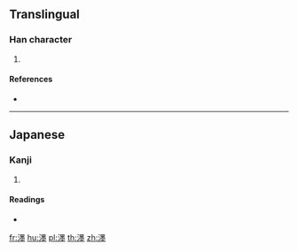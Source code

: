 ==Translingual==

===Han character===
{{Han char|rn=85|rad=水|as=15|sn=18|four=|canj=EWGG}}

# {{defn|Han|sort=水15}}

====References====
* {{Han ref|kx=0657.361|hdz=31769.051|uh=6FF9|ud=28665}}

----

==Japanese==

===Kanji===
{{ja-kanji|grade=|rs=水15}}

# {{defn|lang=ja|sort=水15}}

====Readings====
* {{ja-readings|on=|kun=[[ぼく]] (boku)}}

[[fr:濹]]
[[hu:濹]]
[[pl:濹]]
[[th:濹]]
[[zh:濹]]
